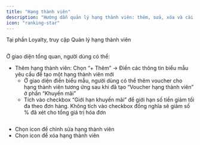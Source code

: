 ```yaml
---
title: "Hạng thành viên"
description: "Hướng dẫn quản lý hạng thành viên: thêm, sửa, xóa và cài đặt khuyến mãi."
icon: "ranking-star"
---
```


Tại phần Loyalty, truy cập Quản lý hạng thành viên

<Frame caption="">
  <img
    src="https://aimini-upload.sgp1.digitaloceanspaces.com/image664_6b5a0637b8.png"
    alt=""
    style={{ borderRadius:"0.5rem" }}
  />
</Frame>

Ở giao diện tổng quan, người dùng có thể:

- Thêm hạng thành viên: Chọn “\+ Thêm” → Điền các thông tin biểu mẫu yêu cầu để tạo một hạng thành viên mới
  - Ở giao diện điền biểu mẫu, người dùng có thể thêm voucher cho hạng thành viên tương ứng sau khi đã tạo “Voucher hạng thành viên” ở phần “Khuyến mãi”
  - Tích vào checkbox “Giới hạn khuyến mãi” để giới hạn số tiền giảm tối đa theo đơn hàng. Không tích vào checkbox đồng nghĩa sẽ giảm số % đã xét cho tổng giá trị hóa đơn

<Frame caption="">
  <img
    src="https://aimini-upload.sgp1.digitaloceanspaces.com/image665_015c91bab8.png"
    alt=""
    style={{ borderRadius:"0.5rem" }}
  />
</Frame>

- Chọn icon <Icon icon="pencil" color="#091cf0" size={15} /> để chỉnh sửa hạng thành viên
- Chọn icon <Icon icon="trash-can" color="#f50c0c" size={15} /> để xóa hạng thành viên
